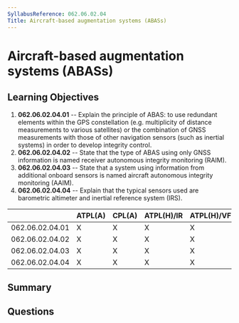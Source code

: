 ```yaml
---
SyllabusReference: 062.06.02.04
Title: Aircraft-based augmentation systems (ABASs)
---
```


# Aircraft-based augmentation systems (ABASs)

## Learning Objectives

1.  **062.06.02.04.01** -- Explain the principle of ABAS: to use redundant
    elements within the GPS constellation (e.g. multiplicity of distance
    measurements to various satellites) or the combination of GNSS measurements
    with those of other navigation sensors (such as inertial systems) in order to
    develop integrity control.
2.  **062.06.02.04.02** -- State that the type of ABAS using only GNSS
    information is named receiver autonomous integrity monitoring (RAIM).
3.  **062.06.02.04.03** -- State that a system using information from additional
    onboard sensors is named aircraft autonomous integrity monitoring (AAIM).
4.  **062.06.02.04.04** -- Explain that the typical sensors used are barometric
    altimeter and inertial reference system (IRS).

|                 | ATPL(A) | CPL(A) | ATPL(H)/IR | ATPL(H)/VFR | CPL(H) | IR | CBIR(A) |
| --------------- | ------- | ------ | ---------- | ----------- | ------ | -- | ------- |
| 062.06.02.04.01 | X       | X      | X          | X           | X      | X  | X       |
| 062.06.02.04.02 | X       | X      | X          | X           | X      | X  | X       |
| 062.06.02.04.03 | X       | X      | X          | X           | X      | X  | X       |
| 062.06.02.04.04 | X       | X      | X          | X           | X      | X  | X       |

## Summary

## Questions
